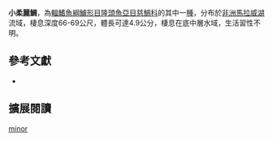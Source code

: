 {{Speciesbox
| name = 小柔麗鯛
| status = LC
| status_system = IUCN3.1
| image = 
| image_width = 260px
| image_caption = 
| genus = Placidochromis
| species = minor
| authority = [[Hanssens|Hanssens]], 2004
| synonyms = 
}}
'''小柔麗鯛'''，為[[輻鰭魚綱|輻鰭魚綱]][[鱸形目|鱸形目]][[隆頭魚亞目|隆頭魚亞目]][[慈鯛科|慈鯛科]]的其中一[[種|種]]，分布於[[非洲|非洲]][[馬拉威湖|馬拉威湖]]流域，棲息深度66-69公尺，體長可達4.9公分，棲息在底中層水域，生活習性不明。

== 參考文獻 ==
*{{FishBase_species|genus=Placidochromis|species=minor|year=2013|month=4}}

== 擴展閱讀 ==
{{refbegin}}
{{wikispecies-inline|Placidochromis minor|小柔麗鯛}}
{{refend}}
{{Taxonbar|from=Q6416760}}

[[Category:柔麗鯛屬|minor]]


{{鱸形目小作品}}